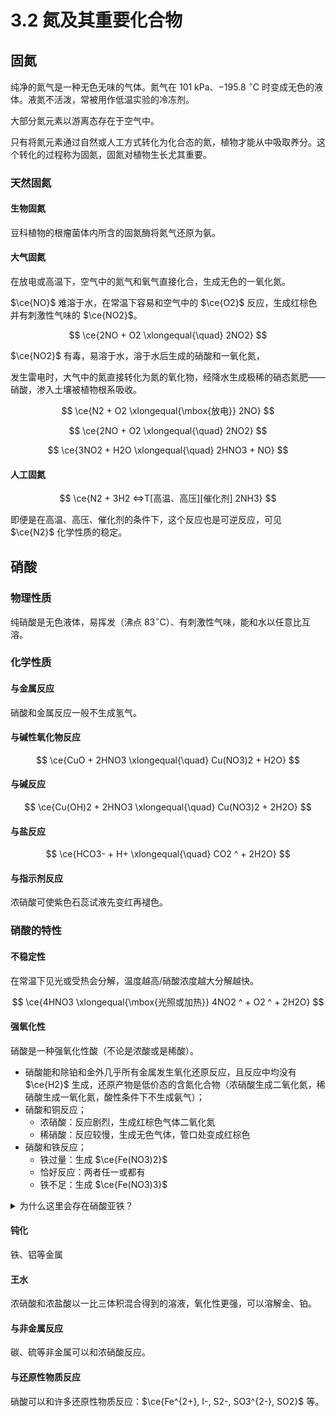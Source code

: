 
# 3.2 氮及其重要化合物

## 固氮

纯净的氮气是一种无色无味的气体。氮气在 $101 \text{ kPa}$、$-195.8\ ^{\circ}\text{C}$ 时变成无色的液体。液氮不活泼，常被用作低温实验的冷冻剂。

大部分氮元素以游离态存在于空气中。

只有将氮元素通过自然或人工方式转化为化合态的氮，植物才能从中吸取养分。这个转化的过程称为固氮，固氮对植物生长尤其重要。

### 天然固氮

#### 生物固氮

豆科植物的根瘤菌体内所含的固氮酶将氮气还原为氨。

#### 大气固氮

在放电或高温下，空气中的氮气和氧气直接化合，生成无色的一氧化氮。

$\ce{NO}$ 难溶于水，在常温下容易和空气中的 $\ce{O2}$ 反应，生成红棕色并有刺激性气味的 $\ce{NO2}$。

$$
\ce{2NO + O2 \xlongequal{\quad} 2NO2}
$$

$\ce{NO2}$ 有毒，易溶于水，溶于水后生成的硝酸和一氧化氮，

发生雷电时，大气中的氮直接转化为氮的氧化物，经降水生成极稀的硝态氮肥——硝酸，渗入土壤被植物根系吸收。

$$
\ce{N2 + O2 \xlongequal{\mbox{放电}} 2NO}
$$

$$
\ce{2NO + O2 \xlongequal{\quad} 2NO2}
$$

$$
\ce{3NO2 + H2O \xlongequal{\quad} 2HNO3 + NO}
$$

#### 人工固氮

$$
\ce{N2 + 3H2 <=>T[高温、高压][催化剂] 2NH3}
$$

<Callout type="info">
    即便是在高温、高压、催化剂的条件下，这个反应也是可逆反应，可见 $\ce{N2}$ 化学性质的稳定。
</Callout>

## 硝酸

### 物理性质

纯硝酸是无色液体，易挥发（沸点 $83^\circ\text{C}$）、有刺激性气味，能和水以任意比互溶。

### 化学性质

#### 与金属反应

<Callout>
    硝酸和金属反应一般不生成氢气。
</Callout>

#### 与碱性氧化物反应

$$
\ce{CuO + 2HNO3 \xlongequal{\quad} Cu(NO3)2 + H2O}
$$

#### 与碱反应

$$
\ce{Cu(OH)2 + 2HNO3 \xlongequal{\quad} Cu(NO3)2 + 2H2O}
$$

#### 与盐反应

$$
\ce{HCO3- + H+ \xlongequal{\quad} CO2 ^ + 2H2O}
$$

#### 与指示剂反应

浓硝酸可使紫色石蕊试液先变红再褪色。

### 硝酸的特性

#### 不稳定性

在常温下见光或受热会分解，温度越高/硝酸浓度越大分解越快。

$$
\ce{4HNO3 \xlongequal{\mbox{光照或加热}} 4NO2 ^ + O2 ^ + 2H2O}
$$

#### 强氧化性

硝酸是一种强氧化性酸（不论是浓酸或是稀酸）。

- 硝酸能和除铂和金外几乎所有金属发生氧化还原反应，且反应中均没有 $\ce{H2}$ 生成，还原产物是低价态的含氮化合物（浓硝酸生成二氧化氮，稀硝酸生成一氧化氮，酸性条件下不生成氨气）；
- 硝酸和铜反应；
    - 浓硝酸：反应剧烈，生成红棕色气体二氧化氮
    - 稀硝酸：反应较慢，生成无色气体，管口处变成红棕色
- 硝酸和铁反应；
    - 铁过量：生成 $\ce{Fe(NO3)2}$
    - 恰好反应：两者任一或都有
    - 铁不足：生成 $\ce{Fe(NO3)3}$

<details>
<summary>为什么这里会存在硝酸亚铁？</summary>
第一步反应：
$$
\ce{Fe + 6HNO3(\mbox{浓}) \xlongequal{\triangle} Fe(NO3)3 + 3NO3 ^ + 3H2O}
$$
$$
\ce{Fe + 6HNO3(\mbox{稀}) \xlongequal{\triangle} Fe(NO3)3 + NO ^ + 2H2O}
$$
第二步反应：
$$
\ce{2Fe(NO3)3 + Fe \xlongequal{\quad} 3Fe(NO3)2}
$$
</details>

#### 钝化

铁、铝等金属

#### 王水

浓硝酸和浓盐酸以一比三体积混合得到的溶液，氧化性更强，可以溶解金、铂。

#### 与非金属反应

碳、硫等非金属可以和浓硝酸反应。

#### 与还原性物质反应

硝酸可以和许多还原性物质反应：$\ce{Fe^{2+}, I-, S2-, SO3^{2-}, SO2}$ 等。